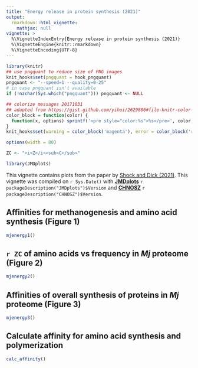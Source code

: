 ```yaml
---
title: "Energy release in protein synthesis (2021)"
output: 
  rmarkdown::html_vignette:
    mathjax: null
vignette: >
  %\VignetteIndexEntry{Energy release in protein synthesis (2021)}
  %\VignetteEngine{knitr::rmarkdown}
  %\VignetteEncoding{UTF-8}
---
```


<style>
/* https://gomakethings.com/how-to-break-an-image-out-of-its-parent-container-with-css/ */
@media (min-width: 700px) {
  .full-width {
    left: 50%;
    margin-left: -50vw;
    margin-right: -50vw;
    max-width: 100vw;
    position: relative;
    right: 50%;
    width: 100vw;
  }
}
@media (min-width: 900px) {
  .full-width {
    left: 50vw; /* fallback if needed */
    left: calc(50vw - 100px);
    width: 900px;
    position: relative;
  }
}
</style>

```r
library(knitr)
## use pngquant to reduce size of PNG images
knit_hooks$set(pngquant = hook_pngquant)
pngquant <- "--speed=1 --quality=0-25"
# in case pngquant isn't available
if (!nzchar(Sys.which("pngquant"))) pngquant <- NULL 

## colorize messages 20171031
## adapted from https://gist.github.com/yihui/2629886#file-knitr-color-msg-rnw
color_block = function(color) {
  function(x, options) sprintf('<pre style="color:%s">%s</pre>', color, x)
}
knit_hooks$set(warning = color_block('magenta'), error = color_block('red'), message = color_block('blue'))
```

```r
options(width = 80)
```

```r
ZC <- "<i>Z</i><sub>C</sub>"
```

```r
library(JMDplots)
```

This vignette contains plots from the paper by [Shock and Dick (2021)](mjenergy.html "The release of energy during protein synthesis at submarine hydrothermal ecosystems").
This vignette was compiled on `r Sys.Date()` with **[JMDplots](https://github.com/jedick/JMDplots)** `r packageDescription("JMDplots")$Version` and **[CHNOSZ](http://chnosz.net)** `r packageDescription("CHNOSZ")$Version`.

## Affinities for methanogenesis and amino acid synthesis (Figure 1)
```r
mjenergy1()
```

## `r ZC` of amino acids vs frequency in *Mj* proteome (Figure 2)
```r
mjenergy2()
```

## Affinities of overall synthesis of proteins in *Mj* proteome (Figure 3)
```r
mjenergy3()
```

## Calculate affinity for amino acid synthesis and polymerization
```r
calc_affinity()
```

